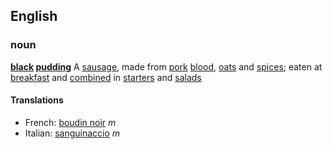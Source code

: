 ==English==
===noun===
{{wikipedia}}
'''[[black]] [[pudding]]'''
A [[sausage]], made from [[pork]] [[blood]], [[oats]] and [[spice]]s; eaten at [[breakfast]] and [[combined]] in [[starter]]s and [[salad]]s

====Translations====
*French: [[boudin noir]] ''m''
*Italian: [[sanguinaccio]] ''m''
